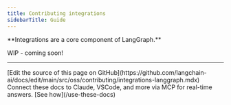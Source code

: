 ```yaml
---
title: Contributing integrations
sidebarTitle: Guide
---
```


<Icon icon="plug-circle-plus" size={32} />
**Integrations are a core component of LangGraph.**

WIP - coming soon!

---

<Callout icon="pen-to-square" iconType="regular">
    [Edit the source of this page on GitHub](https://github.com/langchain-ai/docs/edit/main/src/oss/contributing/integrations-langgraph.mdx)
</Callout>
<Tip icon="terminal" iconType="regular">
    Connect these docs to Claude, VSCode, and more via MCP for    real-time answers. [See how](/use-these-docs)
</Tip>
